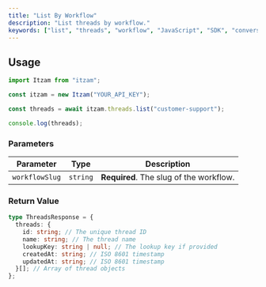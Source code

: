 ```yaml
---
title: "List By Workflow"
description: "List threads by workflow."
keywords: ["list", "threads", "workflow", "JavaScript", "SDK", "conversations"]
---
```


## Usage

```typescript
import Itzam from "itzam";

const itzam = new Itzam("YOUR_API_KEY");

const threads = await itzam.threads.list("customer-support");

console.log(threads);
```

### Parameters

| Parameter      | Type     | Description                             |
| -------------- | -------- | --------------------------------------- |
| `workflowSlug` | `string` | **Required**. The slug of the workflow. |

### Return Value

```typescript
type ThreadsResponse = {
  threads: {
    id: string; // The unique thread ID
    name: string; // The thread name
    lookupKey: string | null; // The lookup key if provided
    createdAt: string; // ISO 8601 timestamp
    updatedAt: string; // ISO 8601 timestamp
  }[]; // Array of thread objects
};
```
